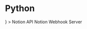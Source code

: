 
# Python

<Cards>
	<Cards.Card
		href="/packages/python/secnex-notion-api"
		title="Notion API"
		icon={<IconBrandPython />}
	>
		Notion API
	</Cards.Card>
	<Cards.Card
		href="/packages/python/secnex-notion-webhook-server"
		title="Notion Webhook Server"
		icon="🔗"
	>
		Notion Webhook Server
	</Cards.Card>
</Cards>
